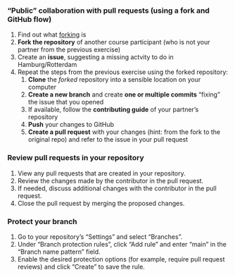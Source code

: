 ### "Public" collaboration with pull requests (using a fork and GitHub flow)

1. Find out what [forking](https://lennartwittkuhn.com/version-control-book/chapters/github-advanced.html) is
1. **Fork the repository** of another course participant (who is not your partner from the previous exercise)
1. Create an **issue**, suggesting a missing actvity to do in Hamburg/Rotterdam
1. Repeat the steps from the previous exercise using the forked repository:
    1. **Clone** the *forked* repository into a sensible location on your computer
    1. **Create a new branch** and create **one or multiple commits** "fixing" the issue that you opened
    1. If available, follow the **contributing guide** of your partner's repository
    1. **Push** your changes to GitHub
    1. **Create a pull request** with your changes (hint: from the fork to the original repo) and refer to the issue in your pull request

### Review pull requests in your repository

1. View any pull requests that are created in your repository.
1. Review the changes made by the contributor in the pull request.
1. If needed, discuss additional changes with the contributor in the pull request.
1. Close the pull request by merging the proposed changes.

### Protect your branch

1. Go to your repository's "Settings" and select "Branches".
1. Under "Branch protection rules", click "Add rule" and enter "main" in the "Branch name pattern" field.
1. Enable the desired protection options (for example, require pull request reviews) and click "Create" to save the rule.
